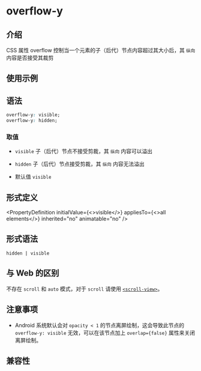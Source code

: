 # overflow-y

## 介绍

CSS 属性 overflow 控制当一个元素的子（后代）节点内容超过其大小后，其 `纵向` 内容是否接受其裁剪

## 使用示例


<Go
  example="css-api"
  defaultFile="src/overflow-y/App.tsx"
  img="/assets/doc/css/overflow.jpg"
  entry="src/overflow-y"
  defaultEntryFile="dist/overflow-y.lynx.bundle"
/>

## 语法

```css
overflow-y: visible;
overflow-y: hidden;
```

### 取值

- `visible` 子（后代）节点不接受剪裁，其 `纵向` 内容可以溢出

- `hidden` 子（后代）节点接受剪裁，其 `纵向` 内容无法溢出

- 默认值 `visible`

## 形式定义


<PropertyDefinition
  initialValue={<>visible</>}
  appliesTo={<>all elements</>}
  inherited="no"
  animatable="no"
/>

## 形式语法

```
hidden | visible
```

## 与 Web 的区别

不存在 `scroll` 和 `auto` 模式，对于 `scroll` 请使用 [`<scroll-view>`](api/elements/built-in/scroll-view)。

## 注意事项

- Android 系统默认会对 `opacity < 1` 的节点离屏绘制，这会导致此节点的 `overflow-y: visible` 无效，可以在该节点加上 `overlap={false}` 属性来关闭离屏绘制。

## 兼容性


<LegacyCompatTable metadata="css/properties/overflow-y" />
